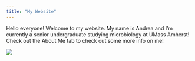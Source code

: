 ```yaml
---
title: "My Website"
---
```


Hello everyone! Welcome to my website. My name is Andrea and I'm currently a senior undergraduate studying microbiology at UMass Amherst! Check out the About Me tab to check out some more info on me!

![](/Users/andreadame/anaconda3/Applications/EvoGenomics/Andrea's Website/mutants.png)

